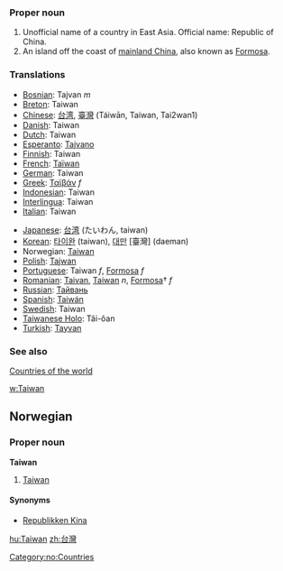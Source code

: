 {{wikipedia}}
===Proper noun===
# Unofficial name of a country in East Asia. Official name: Republic of China.
# An island off the coast of [[mainland China]], also known as [[Formosa]].

===Translations===
{{top}}
*[[Bosnian]]: Tajvan ''m''
*[[Breton]]: Taiwan
*[[Chinese]]: [[台湾]], [[臺灣]] (Táiw&#257;n, Taiwan, Tai2wan1)
*[[Danish]]: Taiwan
*[[Dutch]]: Taiwan
*[[Esperanto]]: [[Tajvano]]
*[[Finnish]]: Taiwan
*[[French]]: [[Taïwan]]
*[[German]]: Taiwan
*[[Greek]]: [[Ταϊβάν]] ''f''
*[[Indonesian]]: Taiwan
*[[Interlingua]]: Taiwan
*[[Italian]]: Taiwan
{{mid}}
*[[Japanese]]: [[台湾]] (たいわん, taiwan) 
*[[Korean]]: [[타이완]] (taiwan), [[대만]] [臺灣] (daeman)
*Norwegian: [[#Norwegian|Taiwan]]
*[[Polish]]: [[Tajwan]]
*[[Portuguese]]: Taiwan ''f'', [[Formosa]] ''f''
*[[Romanian]]: [[Taivan]], [[Taiwan]] ''n'', [[Formosa]]† ''f''
*[[Russian]]: [[Тайвань]]
*[[Spanish]]: [[Taiwán]]
*[[Swedish]]: Taiwan
*[[Taiwanese Holo]]: Tâi-ôan
*[[Turkish]]: [[Tayvan]]
{{bottom}}

===See also===
[[Countries of the world]]

[[w:Taiwan]]

==Norwegian==
===Proper noun===
[[Category:no:Countries]]
'''Taiwan'''
#[[#English|Taiwan]]
====Synonyms====
*[[Republikken Kina]]

[[hu:Taiwan]]
[[zh:台灣]]